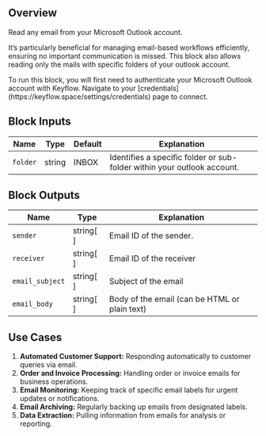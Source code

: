 ## Overview

Read any email from your Microsoft Outlook account.

It’s particularly beneficial for managing email-based workflows efficiently, ensuring no important communication is missed.
This block also allows reading only the mails with specific folders of your outlook account.

<Note>
  To run this block, you will first need to authenticate your Microsoft Outlook
  account with Keyflow. Navigate to your
  [credentials](https://keyflow.space/settings/credentials) page to connect.
</Note>

## Block Inputs

| Name     | Type   | Default | Explanation                                                             |
| -------- | ------ | ------- | ----------------------------------------------------------------------- |
| `folder` | string | INBOX   | Identifies a specific folder or sub-folder within your outlook account. |

## Block Outputs

| Name            | Type      | Explanation                                   |
| --------------- | --------- | --------------------------------------------- |
| `sender`        | string[ ] | Email ID of the sender.                       |
| `receiver`      | string[ ] | Email ID of the receiver                      |
| `email_subject` | string[ ] | Subject of the email                          |
| `email_body`    | string[ ] | Body of the email (can be HTML or plain text) |

## Use Cases

1. **Automated Customer Support:** Responding automatically to customer queries via email.
2. **Order and Invoice Processing:** Handling order or invoice emails for business operations.
3. **Email Monitoring:** Keeping track of specific email labels for urgent updates or notifications.
4. **Email Archiving:** Regularly backing up emails from designated labels.
5. **Data Extraction:** Pulling information from emails for analysis or reporting.

